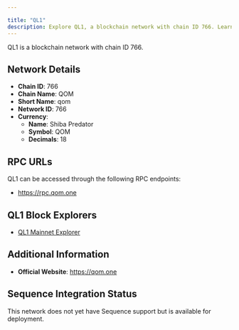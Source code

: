 ```yaml
---

title: "QL1"
description: Explore QL1, a blockchain network with chain ID 766. Learn about its native currency, Shiba Predator, and how to interact with the network.
---
```




QL1 is a blockchain network with chain ID 766.

## Network Details

- **Chain ID**: 766
- **Chain Name**: QOM
- **Short Name**: qom
- **Network ID**: 766
- **Currency**: 
  - **Name**: Shiba Predator
  - **Symbol**: QOM
  - **Decimals**: 18

## RPC URLs

QL1 can be accessed through the following RPC endpoints:

- https://rpc.qom.one

## QL1 Block Explorers

- [QL1 Mainnet Explorer](https://mainnet.qom.one)

## Additional Information

- **Official Website**: https://qom.one

## Sequence Integration Status

This network does not yet have Sequence support but is available for deployment.
